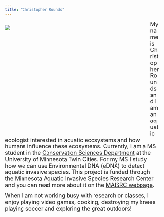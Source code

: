 ```yaml
---
title: "Christopher Rounds"
---
```


<div style= "float : left; position : relative; top: 0px; width : 450px; height : 360px; padding-right: 24px; margin-bottom : 0px">
![](./photos/Headshot.JPG)

</div>

<font size = "4"> 
My name is Christopher Rounds and I am an aquatic ecologist interested in aquatic ecosystems and how humans influence these ecosystems. Currently, I am a MS student in the [Conservation Sciences Department](https://conssci.umn.edu/) at the University of Minnesota Twin Cities. For my MS I study how we can use Environmental DNA (eDNA) to detect aquatic invasive species. This project is funded through the Minnesota Aquatic Invasive Species Research Center and you can read more about it on the [MAISRC webpage](https://maisrc.umn.edu/edna-monitoring). 
</font>  
  
  
  
<font size = "4">
When I am not working busy with research or classes, I enjoy playing video games, cooking, destroying my knees playing soccer and exploring the great outdoors!  
</font>


